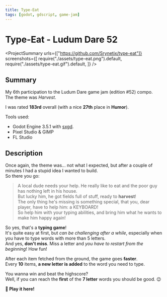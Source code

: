 ```yaml
---
title: Type-Eat
tags: [godot, gdscript, game-jam]
---
```


<Back name="Projects" link="../../" />

# Type-Eat - Ludum Dare 52

<ProjectSummary
  urls={["https://github.com/Srynetix/type-eat"]}
  screenshots={[
    require("./assets/type-eat.png").default,
    require("./assets/type-eat.gif").default,
  ]}
/>

## Summary

My 6th participation to the <ELink href="https://ldjam.com/events/ludum-dare/52">Ludum Dare game jam (edition #52)</ELink> compo.  
The theme was _Harvest_.

I was rated <ELink href="https://ldjam.com/events/ludum-dare/52/type-eat"><b>183rd</b> overall</ELink> (with a nice **27th** place in **Humor**).

Tools used:

- Godot Engine 3.5.1 with [sxgd](../../game-related/sxgd).
- Pixel Studio & GIMP
- FL Studio

## Description

Once again, the theme was... not what I expected, but after a couple of minutes I had a stupid idea I wanted to build.  
So there you go:

> A local dude needs your help. He really like to eat and the poor guy has nothing left in his house.  
> But lucky him, he got fields full of stuff, ready to **harvest**!  
> The only thing he's missing is something special, that you, dear player, have to help him: a KEYBOARD!  
> So help him with your typing abilities, and bring him what he wants to make him happy again!

So yes, that's a **typing game**!  
It's quite easy at first, but _can be challenging after a while_, especially when you have to type words with more than 5 letters.  
And yes, **don't miss**. Miss a letter and _you have to restart from the beginning_! How fun!

After each item fetched from the ground, the game goes **faster**.  
Every **10** items, **a new letter is added** to the word you need to type.

You wanna win and beat the highscore?  
Well, if you can reach the **first** of the **7 letter** words you should be good. :wink:

<ELink href="https://srynetix.github.io/type-eat/">
  <b>🚀 Play it here!</b>
</ELink>
